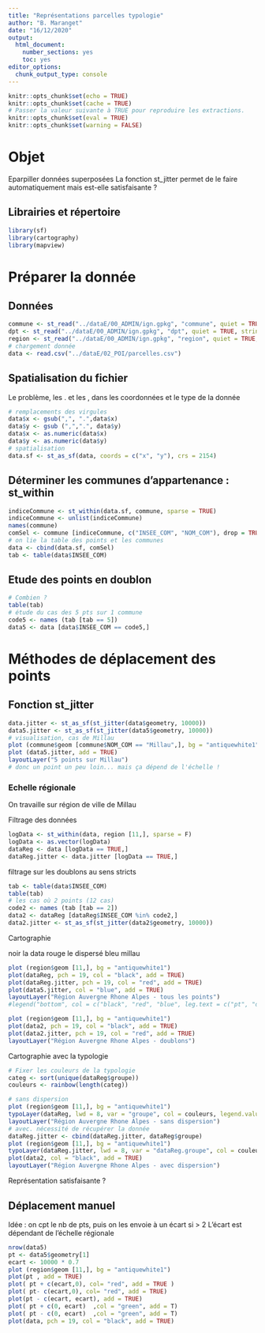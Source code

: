 ```yaml
---
title: "Représentations parcelles typologie"
author: "B. Maranget"
date: "16/12/2020"
output: 
  html_document: 
    number_sections: yes
    toc: yes
editor_options: 
  chunk_output_type: console
---
```



```r
knitr::opts_chunk$set(echo = TRUE)
knitr::opts_chunk$set(cache = TRUE)
# Passer la valeur suivante à TRUE pour reproduire les extractions.
knitr::opts_chunk$set(eval = TRUE)
knitr::opts_chunk$set(warning = FALSE)
```

# Objet

Eparpiller données superposées
La fonction st_jitter permet de le faire automatiquement mais est-elle satisfaisante ?

## Librairies et répertoire

```r
library(sf)
library(cartography)
library(mapview)
```

# Préparer la donnée

## Données

```r
commune <- st_read("../dataE/00_ADMIN/ign.gpkg", "commune", quiet = TRUE,stringsAsFactors = F)
dpt <- st_read("../dataE/00_ADMIN/ign.gpkg", "dpt", quiet = TRUE, stringsAsFactors = F)
region <- st_read("../dataE/00_ADMIN/ign.gpkg", "region", quiet = TRUE, stringsAsFactors = F)
# chargement donnée
data <- read.csv("../dataE/02_POI/parcelles.csv")
```

## Spatialisation du fichier

Le problème, les . et les , dans les coordonnées et le type de la donnée

```r
# remplacements des virgules
data$x <- gsub(",", ".",data$x) 
data$y <- gsub (",",".", data$y)
data$x <- as.numeric(data$x)
data$y <- as.numeric(data$y)
# spatialisation
data.sf <- st_as_sf(data, coords = c("x", "y"), crs = 2154)
```

## Déterminer les communes d'appartenance : st_within

```r
indiceCommune <- st_within(data.sf, commune, sparse = TRUE)
indiceCommune <- unlist(indiceCommune)
names(commune)
comSel <- commune [indiceCommune, c("INSEE_COM", "NOM_COM"), drop = TRUE]
# on lie la table des points et les communes
data <- cbind(data.sf, comSel)
tab <- table(data$INSEE_COM)
```

## Etude des points en doublon

```r
# Combien ?
table(tab)
# étude du cas des 5 pts sur 1 commune
code5 <- names (tab [tab == 5])
data5 <- data [data$INSEE_COM == code5,]
```


# Méthodes de déplacement des points

## Fonction st_jitter

```r
data.jitter <- st_as_sf(st_jitter(data$geometry, 10000))
data5.jitter <- st_as_sf(st_jitter(data5$geometry, 10000))
# visualisation, cas de Millau
plot (commune$geom [commune$NOM_COM == "Millau",], bg = "antiquewhite1")
plot (data5.jitter, add = TRUE)
layoutLayer("5 points sur Millau")
# donc un point un peu loin... mais ça dépend de l'échelle !
```

### Echelle régionale

On travaille sur région de ville de Millau

Filtrage des données

```r
logData <- st_within(data, region [11,], sparse = F)
logData <- as.vector(logData)
dataReg <- data [logData == TRUE,]
dataReg.jitter <- data.jitter [logData == TRUE,]
```

filtrage sur les doublons au sens stricts

```r
tab <- table(data$INSEE_COM)
table(tab)
# les cas où 2 points (12 cas)
code2 <- names (tab [tab == 2])
data2 <- dataReg [dataReg$INSEE_COM %in% code2,]
data2.jitter <- st_as_sf(st_jitter(data2$geometry, 10000))
```




Cartographie

noir la data
rouge le dispersé
bleu millau

```r
plot (region$geom [11,], bg = "antiquewhite1")
plot(dataReg, pch = 19, col = "black", add = TRUE)
plot(dataReg.jitter, pch = 19, col = "red", add = TRUE)
plot(data5.jitter, col = "blue", add = TRUE)
layoutLayer("Région Auvergne Rhone Alpes - tous les points")
#legend("bottom", col = c("black", "red", "blue", leg.text = c("pt", "dispersés", "Millau")))
```

```r
plot (region$geom [11,], bg = "antiquewhite1")
plot(data2, pch = 19, col = "black", add = TRUE)
plot(data2.jitter, pch = 19, col = "red", add = TRUE)
layoutLayer("Région Auvergne Rhone Alpes - doublons")
```



Cartographie avec la typologie



```r
# Fixer les couleurs de la typologie
categ <- sort(unique(dataReg$groupe))
couleurs <- rainbow(length(categ))
```


```r
# sans dispersion
plot (region$geom [11,], bg = "antiquewhite1")
typoLayer(dataReg, lwd = 8, var = "groupe", col = couleurs, legend.values.order = categ, add = TRUE)
layoutLayer("Région Auvergne Rhone Alpes - sans dispersion")
# avec. nécessité de récupérer la donnée
dataReg.jitter <- cbind(dataReg.jitter, dataReg$groupe)
plot (region$geom [11,], bg = "antiquewhite1")
typoLayer(dataReg.jitter, lwd = 8, var = "dataReg.groupe", col = couleurs, legend.values.order = categ, add = TRUE)
plot(data2, col = "black", add = TRUE)
layoutLayer("Région Auvergne Rhone Alpes - avec dispersion")
```







Représentation satisfaisante ?

## Déplacement manuel

Idée : on cpt le nb de pts, puis on les envoie à un écart si > 2
L'écart est dépendant de l'échelle régionale

```r
nrow(data5)
pt <- data5$geometry[1]
ecart <- 10000 * 0.7
plot (region$geom [11,], bg = "antiquewhite1")
plot(pt , add = TRUE)
plot( pt + c(ecart,0), col= "red", add = TRUE )
plot( pt- c(ecart,0), col= "red", add = TRUE)
plot(pt - c(ecart, ecart), add = TRUE)
plot( pt + c(0, ecart)  ,col = "green", add = T)
plot( pt - c(0, ecart)  ,col = "green", add = T)
plot(data, pch = 19, col = "black", add = TRUE)
```

